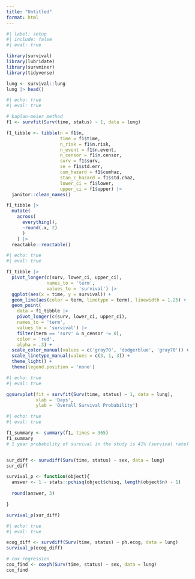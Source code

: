 ```yaml
---
title: "Untitled"
format: html
---
```


```r
#| label: setup
#| include: false
#| eval: true

library(survival)
library(lubridate)
library(survminer)
library(tidyverse)

lung <- survival::lung
lung |> head()
```

```r
#| echo: true
#| eval: true

# kaplan-meier method
f1 <- survfit(Surv(time, status) ~ 1, data = lung)

f1_tibble <- tibble(n = f1$n,
                    time = f1$time,
                    n_risk = f1$n.risk,
                    n_event = f1$n.event,
                    n_censor = f1$n.censor,
                    surv = f1$surv,
                    se = f1$std.err,
                    cum_hazard = f1$cumhaz,
                    stan_c_hazard = f1$std.chaz,
                    lower_ci = f1$lower,
                    upper_ci = f1$upper) |> 
  janitor::clean_names()

f1_tibble |> 
  mutate(
    across(
      everything(),
      ~round(.x, 2)
      )
    ) |>
  reactable::reactable()
```

```r
#| echo: true
#| eval: true

f1_tibble |> 
  pivot_longer(c(surv, lower_ci, upper_ci),
               names_to = 'term',
               values_to = 'survival') |> 
  ggplot(aes(x = time, y = survival)) + 
  geom_line(aes(color = term, linetype = term), linewidth = 1.25) +
  geom_point(
    data = f1_tibble |> 
    pivot_longer(c(surv, lower_ci, upper_ci),
    names_to = 'term',
    values_to = 'survival') |>
    filter(term == 'surv' & n_censor != 0),
    color = 'red',
    alpha = .3) + 
  scale_color_manual(values = c('gray70', 'dodgerblue', 'gray70')) + 
  scale_linetype_manual(values = c(3, 1, 3)) + 
  theme_light() +
  theme(legend.position = 'none')
```

```r
#| echo: true
#| eval: true

ggsurvplot(fit = survfit(Surv(time, status) ~ 1, data = lung),
           xlab = 'Days',
           ylab = 'Overall Survival Probability')
```

```r
#| echo: true
#| eval: true

f1_summary <- summary(f1, times = 365)
f1_summary
# 1 year probability of survival in the study is 41% (survival rate)


sur_diff <- survdiff(Surv(time, status) ~ sex, data = lung)
sur_diff

survival_p <- function(object){
  answer <- 1 - stats::pchisq(object$chisq, length(object$n) - 1)
  
  round(answer, 3)

}

survival_p(sur_diff)
```

```r
#| echo: true
#| eval: true

ecog_diff <- survdiff(Surv(time, status) ~ ph.ecog, data = lung)
survival_p(ecog_diff)

# cox regression
cox_find <- coxph(Surv(time, status) ~ sex, data = lung)
cox_find  
```
